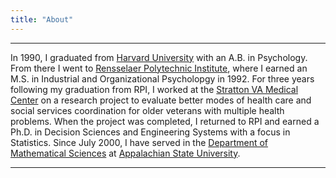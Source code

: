 ```yaml
---
title: "About"
---
```


* * *

In 1990, I graduated from [Harvard University](https://www.harvard.edu/) with an A.B. in Psychology. From there I went to [Rensselaer Polytechnic Institute](http://www.rpi.edu/), where I earned an M.S. in Industrial and Organizational Psycholopgy in 1992. For three years following my graduation from RPI, I worked at the [Stratton VA Medical Center](https://www.albany.va.gov/) on a research project to evaluate better modes of health care and social services coordination for older veterans with multiple health problems. When the project was completed, I returned to RPI and earned a Ph.D. in Decision Sciences and Engineering Systems with a focus in Statistics. Since July 2000, I have served in the [Department of Mathematical Sciences](http://www.mathsci.appstate.edu) at [Appalachian State University](http://appstate.edu).


* * * 
